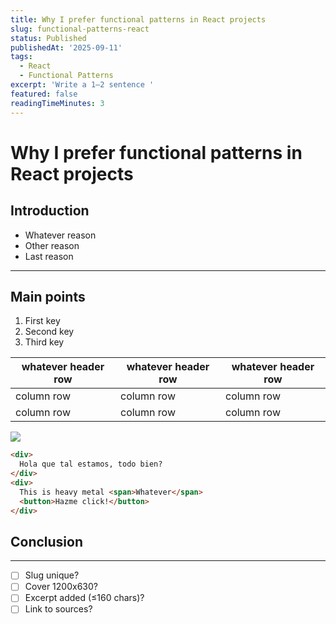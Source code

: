 ```yaml
---
title: Why I prefer functional patterns in React projects
slug: functional-patterns-react
status: Published
publishedAt: '2025-09-11'
tags:
  - React
  - Functional Patterns
excerpt: 'Write a 1–2 sentence '
featured: false
readingTimeMinutes: 3
---
```

# Why I prefer functional patterns in React projects
## Introduction
- Whatever reason
- Other reason
- Last reason
---
## Main points
1. First key
1. Second key
1. Third key

| whatever header row | whatever header row | whatever header row |
| --- | --- | --- |
| column row | column row | column row |
| column row | column row | column row |

![](/notion/26ba0b87-60a7-80b3-b5f4-d01d6c3c9329/img-1.jpeg)

```html
<div>
  Hola que tal estamos, todo bien?
</div>
<div>
  This is heavy metal <span>Whatever</span>
  <button>Hazme click!</button>
</div>
```

## Conclusion
---
- [ ] Slug unique?
- [ ] Cover 1200x630?
- [ ] Excerpt added (≤160 chars)?
- [ ] Link to sources?
<div class="my-2" />
<div class="my-2" />
